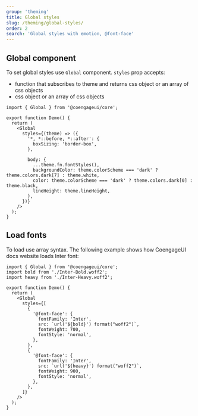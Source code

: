 ```yaml
---
group: 'theming'
title: Global styles
slug: /theming/global-styles/
order: 2
search: 'Global styles with emotion, @font-face'
---
```


## Global component

To set global styles use `Global` component. `styles` prop accepts:

- function that subscribes to theme and returns css object or an array of css objects
- css object or an array of css objects

```tsx
import { Global } from '@coengageui/core';

export function Demo() {
  return (
    <Global
      styles={(theme) => ({
        '*, *::before, *::after': {
          boxSizing: 'border-box',
        },

        body: {
          ...theme.fn.fontStyles(),
          backgroundColor: theme.colorScheme === 'dark' ? theme.colors.dark[7] : theme.white,
          color: theme.colorScheme === 'dark' ? theme.colors.dark[0] : theme.black,
          lineHeight: theme.lineHeight,
        },
      })}
    />
  );
}
```

## Load fonts

To load use array syntax. The following example shows how CoengageUI docs website loads Inter font:

```tsx
import { Global } from '@coengageui/core';
import bold from './Inter-Bold.woff2';
import heavy from './Inter-Heavy.woff2';

export function Demo() {
  return (
    <Global
      styles={[
        {
          '@font-face': {
            fontFamily: 'Inter',
            src: `url('${bold}') format("woff2")`,
            fontWeight: 700,
            fontStyle: 'normal',
          },
        },
        {
          '@font-face': {
            fontFamily: 'Inter',
            src: `url('${heavy}') format("woff2")`,
            fontWeight: 900,
            fontStyle: 'normal',
          },
        },
      ]}
    />
  );
}
```
